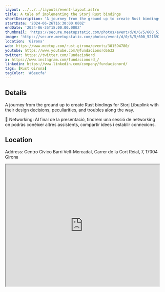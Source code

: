 ```yaml
---
layout: ../../../layouts/event-layout.astro
title: A tale of implementing the Storj Rust bindings
shortDescription: 'A journey from the ground up to create Rust bindings for Storj Libuplink with their design decisions, peculiarities, and troubles along the way.'
startDate: '2024-06-26T16:30:00.000Z'
endDate: '2024-06-26T18:00:00.000Z'
thumbnail: 'https://secure.meetupstatic.com/photos/event/d/0/6/5/600_521693349.webp?w=750'
image: 'https://secure.meetupstatic.com/photos/event/d/0/6/5/600_521693349.webp?w=750'
location: 'Girona'
web: https://www.meetup.com/rust-girona/events/301594780/
youtube: https://www.youtube.com/@fundacionord6632
twitter: https://twitter.com/FundacioNord
x: https://www.instagram.com/fundacionord_/
linkedin: https://www.linkedin.com/company/fundacionord/
tags: [Rust Girona]
tagColor: '#6eecfa'
---
```


## Details

A journey from the ground up to create Rust bindings for Storj Libuplink with their design decisions, peculiarities, and troubles along the way.

🤝 Networking: Al final de la presentació, tindrem una sessió de networking on podràs conèixer altres assistents, compartir idees i establir connexions.

## Location

Address: Centro Cívico Barri Vell-Mercadal, Carrer de la Cort Reial, 7, 17004 Girona

<iframe
  style="width: 100%; height: 400px;"
  height="400"
  allowfullscreen=""
  loading="lazy"
  referrerpolicy="no-referrer-when-downgrade"
  src="https://www.google.com/maps/embed?pb=!1m18!1m12!1m3!1d2965.732210423946!2d2.8224223123882686!3d41.98455895862101!2m3!1f0!2f0!3f0!3m2!1i1024!2i768!4f13.1!3m3!1m2!1s0x12bae7d82536df3b%3A0xa805ae6f9d2f5655!2sCentro%20C%C3%ADvico%20Barri%20Vell-Mercadal!5e0!3m2!1ses!2ses!4v1719035307997!5m2!1ses!2ses"
  aria-label="Centro Cívico Barri Vell-Mercadal, Carrer de la Cort Reial, 7, 17004 Girona"
></iframe>
